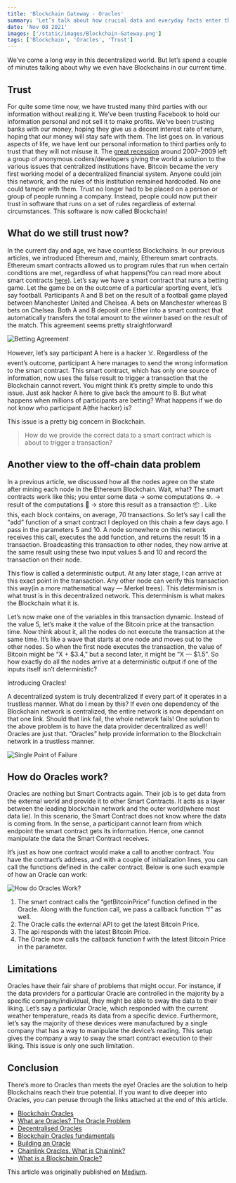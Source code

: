 ```yaml
---
title: 'Blockchain Gateway - Oracles'
summary: 'Let’s talk about how crucial data and everyday facts enter the blockchain state!'
date: 'Nov 08 2021'
images: ['/static/images/Blockchain-Gateway.png']
tags: ['Blockchain', 'Oracles', 'Trust']
---
```


We’ve come a long way in this decentralized world. But let’s spend a couple of minutes talking about why we even have Blockchains in our current time.

## Trust

For quite some time now, we have trusted many third parties with our information without realizing it. We’ve been trusting Facebook to hold our information personal and not sell it to make profits. We’ve been trusting banks with our money, hoping they give us a decent interest rate of return, hoping that our money will stay safe with them. The list goes on. In various aspects of life, we have lent our personal information to third parties only to trust that they will not misuse it. The [great recession](https://www.investopedia.com/terms/g/great-recession.asp) around 2007–2009 left a group of anonymous coders/developers giving the world a solution to the various issues that centralized institutions have. Bitcoin became the very first working model of a decentralized financial system. Anyone could join this network, and the rules of this institution remained hardcoded. No one could tamper with them. Trust no longer had to be placed on a person or group of people running a company. Instead, people could now put their trust in software that runs on a set of rules regardless of external circumstances. This software is now called Blockchain!

## What do we still trust now?

In the current day and age, we have countless Blockchains. In our previous articles, we introduced Ethereum and, mainly, Ethereum smart contracts. Ethereum smart contracts allowed us to program rules that run when certain conditions are met, regardless of what happens(You can read more about smart contracts [here](https://blockchainiseasy.github.io/smart-contracts/)). Let’s say we have a smart contract that runs a betting game. Let the game be on the outcome of a particular sporting event, let’s say football. Participants A and B bet on the result of a football game played between Manchester United and Chelsea. A bets on Manchester whereas B bets on Chelsea. Both A and B deposit one Ether into a smart contract that automatically transfers the total amount to the winner based on the result of the match. This agreement seems pretty straightforward!

![Betting Agreement](/Profile/static/images/Betting-Agreement.jpg)

However, let’s say participant A here is a hacker ☠️. Regardless of the event’s outcome, participant A here manages to send the wrong information to the smart contract. This smart contract, which has only one source of information, now uses the false result to trigger a transaction that the Blockchain cannot revert. You might think it’s pretty simple to undo this issue. Just ask hacker A here to give back the amount to B. But what happens when millions of participants are betting? What happens if we do not know who participant A(the hacker) is?

This issue is a pretty big concern in Blockchain.

> How do we provide the correct data to a smart contract which is about to trigger a transaction?

## Another view to the off-chain data problem

In a previous article, we discussed how all the nodes agree on the state after mining each node in the Ethereum Blockchain. Wait, what? The smart contracts work like this; you enter some data -> some computations ⚙️. -> result of the computations 📝 -> store this result as a transaction 📦 . Like this, each block contains, on average, 70 transactions. So let’s say I call the “add” function of a smart contract I deployed on this chain a few days ago. I pass in the parameters 5 and 10. A node somewhere on this network receives this call, executes the add function, and returns the result 15 in a transaction. Broadcasting this transaction to other nodes, they now arrive at the same result using these two input values 5 and 10 and record the transaction on their node.

This flow is called a deterministic output. At any later stage, I can arrive at this exact point in the transaction. Any other node can verify this transaction this way(in a more mathematical way — Merkel trees). This determinism is what trust is in this decentralized network. This determinism is what makes the Blockchain what it is.

Let’s now make one of the variables in this transaction dynamic. Instead of the value 5, let’s make it the value of the Bitcoin price at the transaction time. Now think about it, all the nodes do not execute the transaction at the same time. It’s like a wave that starts at one node and moves out to the other nodes. So when the first node executes the transaction, the value of Bitcoin might be “X + $3.4,” but a second later, it might be “X — $1.5”. So how exactly do all the nodes arrive at a deterministic output if one of the inputs itself isn’t deterministic?

Introducing Oracles!

A decentralized system is truly decentralized if every part of it operates in a trustless manner. What do I mean by this? If even one dependency of the Blockchain network is centralized, the entire network is now dependant on that one link. Should that link fail, the whole network fails! One solution to the above problem is to have the data provider decentralized as well! Oracles are just that. “Oracles” help provide information to the Blockchain network in a trustless manner.

![Single Point of Failure](/Profile/static/images/Single-Point-Failure.jpg)

## How do Oracles work?

Oracles are nothing but Smart Contracts again. Their job is to get data from the external world and provide it to other Smart Contracts. It acts as a layer between the leading blockchain network and the outer world(where most data lie). In this scenario, the Smart Contract does not know where the data is coming from. In the sense, a participant cannot learn from which endpoint the smart contract gets its information. Hence, one cannot manipulate the data the Smart Contract receives.

It’s just as how one contract would make a call to another contract. You have the contract’s address, and with a couple of initialization lines, you can call the functions defined in the caller contract. Below is one such example of how an Oracle can work:

![How do Oracles Work?](/Profile/static/images/Oracles-Work.jpg)

1. The smart contract calls the “getBitcoinPrice” function defined in the Oracle. Along with the function call, we pass a callback function “f” as well.
2. The Oracle calls the external API to get the latest Bitcoin Price.
3. The api responds with the latest Bitcoin Price.
4. The Oracle now calls the callback function f with the latest Bitcoin Price in the parameter.

## Limitations

Oracles have their fair share of problems that might occur. For instance, if the data providers for a particular Oracle are controlled in the majority by a specific company/individual, they might be able to sway the data to their liking. Let’s say a particular Oracle, which responded with the current weather temperature, reads its data from a specific device. Furthermore, let’s say the majority of these devices were manufactured by a single company that has a way to manipulate the device’s reading. This setup gives the company a way to sway the smart contract execution to their liking. This issue is only one such limitation.

## Conclusion

There’s more to Oracles than meets the eye! Oracles are the solution to help Blockchains reach their true potential. If you want to dive deeper into Oracles, you can peruse through the links attached at the end of this article.

- [Blockchain Oracles](https://setzeus.medium.com/blockchain-oracles-af3b216bed6b)
- [What are Oracles? The Oracle Problem](https://medium.com/@teexofficial/what-are-oracles-smart-contracts-the-oracle-problem-911f16821b53)
- [Decentralised Oracles](https://medium.com/fabric-ventures/decentralised-oracles-a-comprehensive-overview-d3168b9a8841)
- [Blockchain Oracles fundamentals](https://101blockchains.com/blockchain-oracles/)
- [Building an Oracle](https://cryptozombies.io/en/lesson/14/chapter/1)
- [Chainlink Oracles. What is Chainlink?](https://www.gemini.com/cryptopedia/what-is-chainlink-and-how-does-it-work)
- [What is a Blockchain Oracle?](https://chain.link/education/blockchain-oracles)

This article was originally published on [Medium](https://medium.com/@asper9/blockchain-gateway-oracles-95167ba6b16b).
